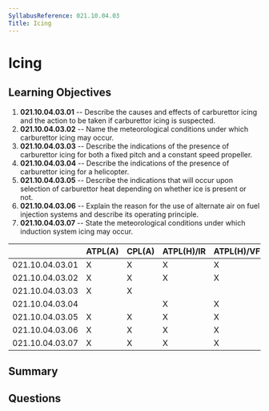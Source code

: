 ```yaml
---
SyllabusReference: 021.10.04.03
Title: Icing
---
```


# Icing

## Learning Objectives

1.  **021.10.04.03.01** -- Describe the causes and effects of carburettor icing
    and the action to be taken if carburettor icing is suspected.
2.  **021.10.04.03.02** -- Name the meteorological conditions under which
    carburettor icing may occur.
3.  **021.10.04.03.03** -- Describe the indications of the presence of
    carburettor icing for both a fixed pitch and a constant speed propeller.
4.  **021.10.04.03.04** -- Describe the indications of the presence of
    carburettor icing for a helicopter.
5.  **021.10.04.03.05** -- Describe the indications that will occur upon
    selection of carburettor heat depending on whether ice is present or not.
6.  **021.10.04.03.06** -- Explain the reason for the use of alternate air on
    fuel injection systems and describe its operating principle.
7.  **021.10.04.03.07** -- State the meteorological conditions under which
    induction system icing may occur.

|                 | ATPL(A) | CPL(A) | ATPL(H)/IR | ATPL(H)/VFR | CPL(H) | IR | CBIR(A) |
| --------------- | ------- | ------ | ---------- | ----------- | ------ | -- | ------- |
| 021.10.04.03.01 | X       | X      | X          | X           | X      |    |         |
| 021.10.04.03.02 | X       | X      | X          | X           | X      |    |         |
| 021.10.04.03.03 | X       | X      |            |             |        |    |         |
| 021.10.04.03.04 |         |        | X          | X           | X      |    |         |
| 021.10.04.03.05 | X       | X      | X          | X           | X      |    |         |
| 021.10.04.03.06 | X       | X      | X          | X           | X      |    |         |
| 021.10.04.03.07 | X       | X      | X          | X           | X      |    |         |

## Summary

## Questions

